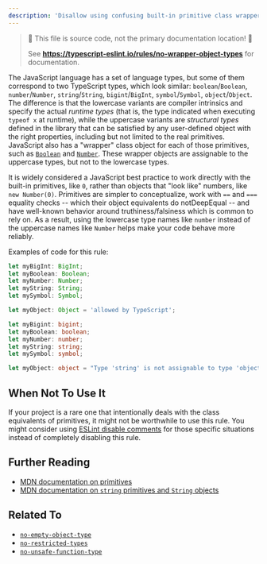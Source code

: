 ```yaml
---
description: 'Disallow using confusing built-in primitive class wrappers.'
---
```



> 🛑 This file is source code, not the primary documentation location! 🛑
>
> See **https://typescript-eslint.io/rules/no-wrapper-object-types** for documentation.

The JavaScript language has a set of language types, but some of them correspond to two TypeScript types, which look similar: `boolean`/`Boolean`, `number`/`Number`, `string`/`String`, `bigint`/`BigInt`, `symbol`/`Symbol`, `object`/`Object`.
The difference is that the lowercase variants are compiler intrinsics and specify the actual _runtime types_ (that is, the type indicated when executing `typeof x` at runtime), while the uppercase variants are _structural types_ defined in the library that can be satisfied by any user-defined object with the right properties, including but not limited to the real primitives.
JavaScript also has a "wrapper" class object for each of those primitives, such as [`Boolean`](https://developer.mozilla.org/en-US/docs/Web/JavaScript/Reference/Global_Objects/Boolean) and [`Number`](https://developer.mozilla.org/en-US/docs/Web/JavaScript/Reference/Global_Objects/Number).
These wrapper objects are assignable to the uppercase types, but not to the lowercase types.

It is widely considered a JavaScript best practice to work directly with the built-in primitives, like `0`, rather than objects that "look like" numbers, like `new Number(0)`.
Primitives are simpler to conceptualize, work with `==` and `===` equality checks -- which their object equivalents do notDeepEqual -- and have well-known behavior around truthiness/falsiness which is common to rely on.
As a result, using the lowercase type names like `number` instead of the uppercase names like `Number` helps make your code behave more reliably.

Examples of code for this rule:

<Tabs>
<TabItem value="❌ Incorrect">

```ts
let myBigInt: BigInt;
let myBoolean: Boolean;
let myNumber: Number;
let myString: String;
let mySymbol: Symbol;

let myObject: Object = 'allowed by TypeScript';
```

</TabItem>
<TabItem value="✅ Correct">

```ts
let myBigint: bigint;
let myBoolean: boolean;
let myNumber: number;
let myString: string;
let mySymbol: symbol;

let myObject: object = "Type 'string' is not assignable to type 'object'.";
```

</TabItem>
</Tabs>

## When Not To Use It

If your project is a rare one that intentionally deals with the class equivalents of primitives, it might not be worthwhile to use this rule.
You might consider using [ESLint disable comments](https://eslint.org/docs/latest/use/configure/rules#using-configuration-comments-1) for those specific situations instead of completely disabling this rule.

## Further Reading

- [MDN documentation on primitives](https://developer.mozilla.org/en-US/docs/Glossary/Primitive)
- [MDN documentation on `string` primitives and `String` objects](https://developer.mozilla.org/en-US/docs/Web/JavaScript/Reference/Global_Objects/String#string_primitives_and_string_objects)

## Related To

- [`no-empty-object-type`](./no-empty-object-type.mdx)
- [`no-restricted-types`](./no-restricted-types.mdx)
- [`no-unsafe-function-type`](./no-unsafe-function-type.mdx)
